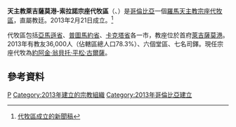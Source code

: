 {{Infobox Roman Catholic diocese
|Roman Catholic Diocese of = 天主教萊吉薩莫港-<br>索拉諾宗座代牧區
|Latin name of diocese = Vicariatus Apostolicus Portus Leguizamensis-Solanensis
|image =Mapa Vicariato de Puerto Leguizamo - Solano.svg
|caption =
|location = [[哥倫比亞|哥倫比亞]]
|territory = [[亞馬遜省|亞馬遜省]]、[[普圖馬約省|普圖馬約省]]、<br>[[卡克塔省|卡克塔省]]各一市
|population = 36,000
|rite = 拉丁禮
|patron =
|province = 直屬教廷
|established = 2013年
|cathedral = 嘉模聖母座堂
|副主教座堂 =
|leadership = 宗座代牧
|website =
|教宗 =
|metropolitan = 約阿金·翁貝托·平松·古爾薩
|ordinary =
|coadjutor bishop =
|emeritus =
}}

'''天主教萊吉薩莫港-索拉諾宗座代牧區'''（{{lang-la|Vicariatus Apostolicus Portus Leguizamensis-Solanensis}}、{{lang-es|Vicariato Apostólico de Puerto Leguízamo-Solano}}）是[[哥倫比亞|哥倫比亞]]一個[[羅馬天主教|羅馬天主教]][[宗座代牧區|宗座代牧區]]，直屬教廷。2013年2月21日成立。<ref>[http://press.catholica.va/news_services/bulletin/news/30524.php?index=30524&lang=it#EREZIONE%20DEL%20VICARIATO%20APOSTOLICO%20DI%20PUERTO%20LEGU%C3%8DZAMO-SOLANO%20%28COLOMBIA%29%20E%20NOMINA%20DEL%20PRIMO%20VICARIO%20APOSTOLICO 代牧區成立的新聞稿]{{dead link|date=2017年12月 |bot=InternetArchiveBot |fix-attempted=yes }}</ref>

代牧區包括[[亞馬遜省|亞馬遜省]]、[[普圖馬約省|普圖馬約省]]、[[卡克塔省|卡克塔省]]各一市，教座位於首府[[萊吉薩莫港|萊吉薩莫港]]。2013年有教友36,000人（佔轄區總人口78.3%）、六個堂區、七名司鐸。現任宗座代牧為[[約阿金·翁貝托·平松·古爾薩|約阿金·翁貝托·平松·古爾薩]]。

==參考資料==
{{reflist}}

{{哥倫比亞天主教教區}}

{{DEFAULTSORT:Vicariato Apostólico de Puerto Leguizamo-Solano}}
[[Category:哥倫比亞天主教教區|P]]
[[Category:2013年建立的宗教組織|Category:2013年建立的宗教組織]]
[[Category:2013年哥倫比亞建立|Category:2013年哥倫比亞建立]]